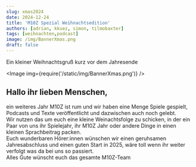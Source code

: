 ```yaml
---
slug: xmas2024
date: 2024-12-24
title: 'M10Z Spezial Weihnachtsedition'
authors: [adrian, kkuez, simon, tilmobaxter]
tags: [weihnachten,podcast]
image: /img/BannerXmas.png
draft: false
---
```



Ein kleiner Weihnachtsgruß kurz vor dem Jahresende

<Image img={require('/static/img/BannerXmas.png')} />

<!--truncate-->

## Hallo ihr lieben Menschen,  
ein weiteres Jahr M10Z ist rum und wir haben eine Menge Spiele gespielt, Podcasts und Texte veröffentlicht und dazwischen auch noch gelebt.  
Wir nutzen das um euch eine kleine Weinachtsfolge zu schicken, in der ein Paar von uns ihr Spielejahr, ihr M10Z Jahr oder andere Dinge in einen kleinen Sprachbeitrag packen.  
Euch wunderbaren Hörer:innen wünschen wir einen geruhsamen Jahresabschluss und einen guten Start in 2025, wäre toll wenn ihr weiter verfolgt was da bei uns so passiert.  
Alles Gute wünscht euch das gesamte M10Z-Team 
<ReactPlayer
    width="100%"
    height="50px"
    controls
    url='https://m10z.picnotes.de/Spezial/M10Z_Xmas_2024.mp3'
/>
